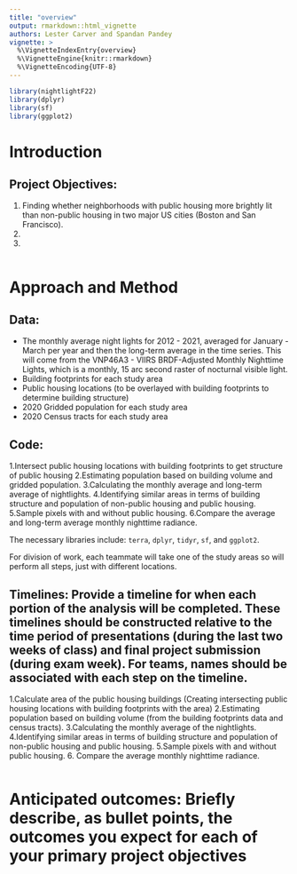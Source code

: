 ```yaml
---
title: "overview"
output: rmarkdown::html_vignette
authors: Lester Carver and Spandan Pandey
vignette: >
  %\VignetteIndexEntry{overview}
  %\VignetteEngine{knitr::rmarkdown}
  %\VignetteEncoding{UTF-8}
---
```



```r
library(nightlightF22)
library(dplyr)
library(sf)
library(ggplot2)
```

# Introduction

## Project Objectives:
1. Finding whether neighborhoods with public housing more brightly lit than non-public housing in two major US cities (Boston and San Francisco).
2. 
3.

```r

```


# Approach and Method

## Data:

- The monthly average night lights for 2012 - 2021, averaged for January - March per year and then the long-term average in the time series. This will come from the VNP46A3 - VIIRS BRDF-Adjusted Monthly Nighttime Lights, which is a monthly, 15 arc second raster of nocturnal visible light.
- Building footprints for each study area
- Public housing locations (to be overlayed with building footprints to determine building structure)
- 2020 Gridded population for each study area
- 2020 Census tracts for each study area


## Code:

1.Intersect public housing locations with building footprints to get structure of public housing
2.Estimating population based on building volume and gridded population. 
3.Calculating the monthly average and long-term average of nightlights.
4.Identifying similar areas in terms of building structure and population of non-public housing and public housing. 
5.Sample pixels with and without public housing.
6.Compare the average and long-term average monthly nighttime radiance.

The necessary libraries include: `terra`, `dplyr`, `tidyr`, `sf`, and `ggplot2`.

For division of work, each teammate will take one of the study areas so will perform all steps, just with different locations.

## Timelines: Provide a timeline for when each portion of the analysis will be completed. These timelines should be constructed relative to the time period of presentations (during the last two weeks of class) and final project submission (during exam week). For teams, names should be associated with each step on the timeline.

1.Calculate area of the public housing buildings (Creating intersecting public housing locations with building footprints with the area)
2.Estimating population based on building volume (from the building footprints data and census tracts). 
3.Calculating the monthly average of the nightlights.
4.Identifying similar areas in terms of building structure and population of non-public housing and public housing. 
5.Sample pixels with and without public housing.
6. Compare the average monthly nighttime radiance.

```r

```

# Anticipated outcomes: Briefly describe, as bullet points, the outcomes you expect for each of your primary project objectives
```r

```



